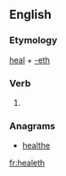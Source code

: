 ==English==

===Etymology===
[[heal]] + [[-eth]]

===Verb===
{{en-verb form}}

# {{archaic third-person singular of|heal}}

===Anagrams===
* [[healthe#English|healthe]]

[[fr:healeth]]